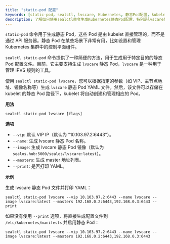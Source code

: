 ```yaml
---
title: "static-pod 配置"
keywords: [static-pod, sealctl, lvscare, Kubernetes, 静态Pod配置, kubelet, IPVS, Kubernetes集群]
description: 了解如何使用sealctl命令生成Kubernetes静态Pod配置，特别是lvscare静态Pod，简化集群管理。
---
```


`static-pod` 命令用于生成静态 Pod，这些 Pod 是由 kubelet 直接管理的，而不是通过 API 服务器。静态 Pod 在某些场景下非常有用，比如设置和管理 Kubernetes 集群中的控制平面组件。

`sealctl static-pod` 命令提供了一种简便的方法，用于生成用于特定目的的静态 Pod 配置文件。目前，它主要支持生成 `lvscare` 静态 Pod，`lvscare` 是一种用于管理 IPVS 规则的工具。

使用 `sealctl static-pod lvscare`，您可以根据指定的参数（如 VIP、主节点地址、镜像名称等）生成 `lvscare` 静态 Pod YAML 文件。然后，该文件可以存储在 kubelet 的静态 Pod 路径下，kubelet 将自动创建和管理相应的 Pod。



**用法**

```shell
sealctl static-pod lvscare [flags]
```

**选项**

- `--vip`: 默认 VIP IP（默认为 "10.103.97.2:6443"）。
- `--name`: 生成 lvscare 静态 Pod 名称。
- `--image`: 生成 lvscare 静态 Pod 镜像（默认为 `sealos.hub:5000/sealos/lvscare:latest`）。
- `--masters`: 生成 master 地址列表。
- `--print`: 是否打印 YAML。

**示例**

生成 lvscare 静态 Pod 文件并打印 YAML：

```shell
sealctl static-pod lvscare --vip 10.103.97.2:6443 --name lvscare --image lvscare:latest --masters 192.168.0.2:6443,192.168.0.3:6443 --print
```

如果没有使用 `--print` 选项，将直接生成配置文件到 `/etc/kubernetes/manifests` 并启用静态 Pod：

```shell
sealctl static-pod lvscare --vip 10.103.97.2:6443 --name lvscare --image lvscare:latest --masters 192.168.0.2:6443,192.168.0.3:6443
```
